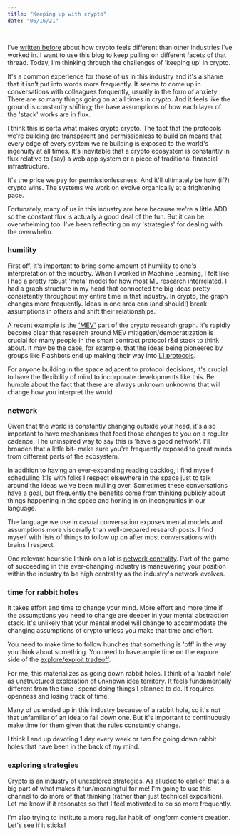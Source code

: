 ```yaml
---
title: "Keeping up with crypto"
date: "06/16/21"

---
```


I've [written before](https://www.lakshmansankar.com/#/crypto-ecosystems) about how crypto feels different than other industries I've worked in. I want to use this blog to keep pulling on different facets of that thread. Today, I'm thinking through the challenges of 'keeping up' in crypto.

It's a common experience for those of us in this industry and it's a shame that it isn't put into words more frequently. It seems to come up in conversations with colleagues frequently, usually in the form of anxiety.  There are *so* many things going on at all times in crypto. And it feels like the ground is constantly shifting; the base assumptions of how each layer of the 'stack' works are in flux.

I think this is sorta what makes crypto crypto. The fact that the protocols we're building are transparent and permissionless to build on means that every edge of every system we're building is exposed to the world's ingenuity at all times. It's inevitable that a crypto ecosystem is constantly in flux relative to (say) a web app system or a piece of traditional financial infrastructure.

It's the price we pay for permissionlessness. And it'll ultimately be how (if?) crypto wins. The systems we work on evolve organically at a frightening pace.

Fortunately, many of us in this industry are here because we're a little ADD so the constant flux is actually a good deal of the fun. But it can be overwhelming too. I've been reflecting on my 'strategies' for dealing with the overwhelm.

### humility

First off, it's important to bring some amount of humility to one's interpretation of the industry. When I worked in Machine Learning, I felt like I had a pretty robust 'meta' model for how most ML research interrelated. I had a graph structure in my head that connected the big ideas pretty consistently throughout my entire time in that industry. In crypto, the graph changes more frequently. Ideas in one area can (and should!) break assumptions in others and shift their relationships.

A recent example is the ['MEV'](https://research.paradigm.xyz/MEV) part of the crypto research graph.  It's rapidly become clear that research around MEV mitigation/democratization is crucial for many people in the smart contract protocol r&d stack to think about. It may be the case, for example, that the ideas being pioneered by groups like Flashbots end up making their way into [L1 protocols](https://ethresear.ch/t/proposer-block-builder-separation-friendly-fee-market-designs/9725).

For anyone building in the space adjacent to protocol decisions, it's crucial to have the flexibility of mind to incorporate developments like this. Be humble about the fact that there are always unknown unknowns that will change how you interpret the world.

### network

Given that the world is constantly changing outside your head, it's also important to have mechanisms that feed those changes to you on a regular cadence. The uninspired way to say this is 'have a good network'. I'll broaden that a little bit- make sure you're frequently exposed to great minds from different parts of the ecosystem.

In addition to having an ever-expanding reading backlog, I find myself scheduling 1:1s with folks I respect elsewhere in the space just to talk around the ideas we've been mulling over. Sometimes these conversations have a goal, but frequently the benefits come from thinking publicly about things happening in the space and honing in on incongruities in our language.

The language we use in casual conversation exposes mental models and assumptions more viscerally than well-prepared research posts. I find myself with lists of things to follow up on after most conversations with brains I respect.

One relevant heuristic I think on a lot is [network centrality](https://en.wikipedia.org/wiki/Centrality). Part of the game of succeeding in this ever-changing industry is maneuvering your position within the industry to be high centrality as the industry's network evolves.

### time for rabbit holes

It takes effort and time to change your mind. More effort and more time if the assumptions you need to change are deeper in your mental abstraction stack. It's unlikely that your mental model will change to accommodate the changing assumptions of crypto unless you make that time and effort.

You need to make time to follow hunches that something is 'off' in the way you think about something. You need to have ample time on the explore side of the [explore/exploit tradeoff](https://conceptually.org/concepts/explore-or-exploit).

For me, this materializes as going down rabbit holes. I think of a 'rabbit hole' as unstructured exploration of unknown idea territory. It feels fundamentally different from the time I spend doing things I planned to do. It requires openness and losing track of time.

Many of us ended up in this industry because of a rabbit hole, so it's not that unfamiliar of an idea to fall down one. But it's important to continuously make time for them given that the rules constantly change.

I think I end up devoting 1 day every week or two for going down rabbit holes that have been in the back of my mind.

### exploring strategies

Crypto is an industry of unexplored strategies. As alluded to earlier, that's a big part of what makes it fun/meaningful for me! I'm going to use this channel to do more of that thinking (rather than just technical exposition). Let me know if it resonates so that I feel motivated to do so more frequently.

I'm also trying to institute a more regular habit of longform content creation. Let's see if it sticks!